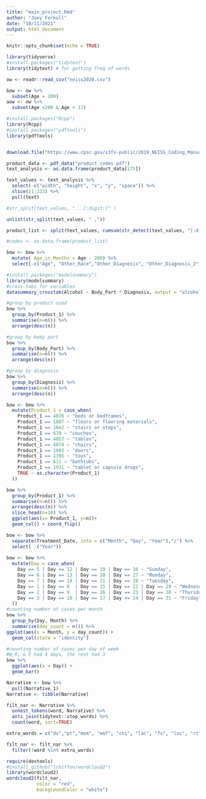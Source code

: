 ```yaml
---
title: "main_project.Rmd"
author: "Joey Ferkull"
date: "10/11/2021"
output: html_document
---
```


```r
knitr::opts_chunk$set(echo = TRUE)
```

```r

library(tidyverse)
#install.packages("tidytext")
library(tidytext) # for getting freq of words

```

```r

ow <- readr::read_csv("neiss2020.csv")

```

```r

bow <- ow %>% 
  subset(Age > 200)
aow <- ow %>% 
  subset(Age <200 & Age > 17)

```

```r
#install.packages("Rcpp")
library(Rcpp)
#install.packages("pdftools")
library(pdftools)


download.file("https://www.cpsc.gov/s3fs-public/2019_NEISS_Coding_Manual.pdf", "product_codes.pdf", mode = "w")

product_data <- pdf_data("product_codes.pdf")
text_analysis <- as.data.frame(product_data[175])

text_values <- text_analysis %>% 
  select(-c("width", "height", "x", "y", "space")) %>%
  slice(21:233) %>% 
  pull(text)

#str_split(text_values, "...[:digit:]" )

unlist(str_split(text_values, " ,"))

product_list <- split(text_values, cumsum(str_detect(text_values, "[:digit:]")))

#codes <- as.data.frame(product_list)
```


```r

bow <- bow %>% 
  mutate( Age_in_Months = Age - 200) %>% 
  select(-c("Age", "Other_Race","Other_Diagnosis", "Other_Diagnosis_2", "Stratum", "PSU", "Weight" ))


```

```r
#install.packages("modelsummary")
library(modelsummary)
#cross-tabs for variables
datasummary_crosstab(Alcohol ~ Body_Part * Diagnosis, output = "alcohol.html",data = bow)

#group by product used
bow %>% 
  group_by(Product_1) %>% 
  summarise(n=n()) %>% 
  arrange(desc(n))

#group by body part
bow %>% 
  group_by(Body_Part) %>% 
  summarise(n=n()) %>% 
  arrange(desc(n))

#group by diagnosis
bow %>% 
  group_by(Diagnosis) %>% 
  summarise(n=n()) %>% 
  arrange(desc(n))


```

```r

bow <- bow %>% 
  mutate(Product_1 = case_when(
    Product_1 == 4076 ~ "beds or bedframes",
    Product_1 == 1807 ~ "floors or flooring materials",
    Product_1 == 1842 ~ "stairs or steps",
    Product_1 == 679 ~ "couches",
    Product_1 == 4057 ~ "tables",
    Product_1 == 4074 ~ "chairs",
    Product_1 == 1893 ~ "doors",
    Product_1 == 1395 ~ "toys",
    Product_1 == 611 ~ "bathtubs",
    Product_1 == 1931 ~ "tablet or capsule drugs",
    TRUE ~ as.character(Product_1)
  ))

bow %>% 
  group_by(Product_1) %>% 
  summarise(n=n()) %>% 
  arrange(desc(n)) %>% 
  slice_head(n=10) %>% 
  ggplot(aes(x= Product_1, y=n))+
  geom_col() + coord_flip()

```


```r

bow <- bow %>% 
  separate(Treatment_Date, into = c("Month", "Day", "Year"),"/") %>% 
  select( -("Year"))
  
bow <- bow %>% 
  mutate(Day = case_when(
    Day == 5 | Day == 12 | Day == 19 | Day == 26 ~ "Sunday",
    Day == 6 | Day == 13 | Day == 20 | Day == 27 ~ "Monday",
    Day == 7 | Day == 14 | Day == 21 | Day == 28 ~ "Tuesday",
    Day == 1 | Day == 8  | Day == 15 | Day == 22 | Day == 29 ~ "Wednesday",
    Day == 2 | Day == 9  | Day == 16 | Day == 23 | Day == 30 ~ "Thursday",
    Day == 3 | Day == 10 | Day == 17 | Day == 24 | Day == 31 ~ "Friday", TRUE ~ "Saturday"
  ))
#counting number of cases per month
bow %>% 
  group_by(Day, Month) %>% 
  summarise(day_count = n()) %>% 
ggplot(aes(x = Month, y = day_count)) +
  geom_col(state = "identity")

#counting number of cases per day of week
#W,R, & F had 4 days, the rest had 3
bow %>% 
  ggplot(aes(x = Day)) +
  geom_bar()

```


```r

Narrative <- bow %>% 
  pull(Narrative_1)
Narrative <- tibble(Narrative)

filt_nar <- Narrative %>% 
  unnest_tokens(word, Narrative) %>% 
  anti_join(tidytext::stop_words) %>% 
  count(word, sort=TRUE)

extra_words = c("dx","pt","mom", "mof", "chi", "lac", "fx", "loc", "rt")

filt_nar <- filt_nar %>% 
  filter(!word %in% extra_words)

```

```r

require(devtools)
#install_github("lchiffon/wordcloud2")
library(wordcloud2)
wordcloud2(filt_nar,
           color = "red",
           backgroundColor = "white")

```


